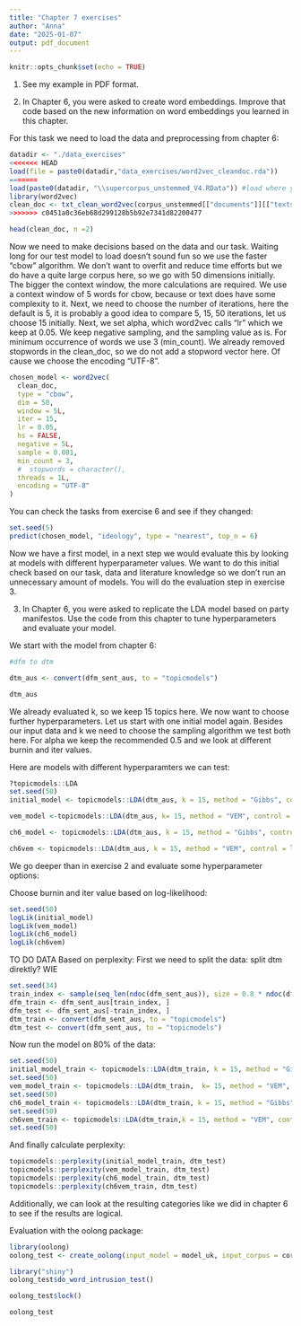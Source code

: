```yaml
---
title: "Chapter 7 exercises"
author: "Anna"
date: "2025-01-07"
output: pdf_document
---
```


```r
knitr::opts_chunk$set(echo = TRUE)
```

1) See my example in PDF format.

2) In Chapter 6, you were asked to create word embeddings. Improve that code based on the new information on word embeddings you learned in this chapter.

For this task we need to load the data and preprocessing from chapter 6:

```r
datadir <- "./data_exercises"
<<<<<<< HEAD
load(file = paste0(datadir,"data_exercises/word2vec_cleandoc.rda"))
=======
load(paste0(datadir, "\\supercorpus_unstemmed_V4.RData")) #load where you saved it
library(word2vec)
clean_doc <- txt_clean_word2vec(corpus_unstemmed[["documents"]][["texts"]], ascii = TRUE, alpha = TRUE, tolower = TRUE, trim = TRUE)
>>>>>>> c0451a0c36eb68d299128b5b92e7341d82200477
```


```r
head(clean_doc, n =2)
```

Now we need to make decisions based on the data and our task. Waiting long for our test model to load doesn't sound fun so we use the faster "cbow" algorithm. We don't want to overfit and reduce time efforts but we do have a quite large corpus here, so we go with 50 dimensions initially. The bigger the context window, the more calculations are required. We use a context window of 5 words for cbow, because or text does have some complexity to it. Next, we need to choose the number of iterations, here the default is 5, it is probably a good idea to compare 5, 15, 50 iterations, let us choose 15 initially. Next, we set alpha, which word2vec calls "lr" which we keep at 0.05. We keep negative sampling, and the sampling value as is. 
For minimum occurrence of words we use 3 (min_count). We already removed stopwords in the clean_doc, so we do not add a stopword vector here. Of cause we choose the encoding "UTF-8". 

```r
chosen_model <- word2vec(
  clean_doc,
  type = "cbow",
  dim = 50,
  window = 5L,
  iter = 15,
  lr = 0.05,
  hs = FALSE,
  negative = 5L,
  sample = 0.001,
  min_count = 3,
  #  stopwords = character(),
  threads = 1L,
  encoding = "UTF-8"
)
```

You can check the tasks from exercise 6 and see if they changed:
```r
set.seed(5)
predict(chosen_model, "ideology", type = "nearest", top_n = 6)

```

Now we have a first model, in a next step we would evaluate this by looking at models with different hyperparameter values. We want to do this initial check based on our task, data and literature knowledge so we don't run an unnecessary amount of models. You will do the evaluation step in exercise 3.

3) In Chapter 6, you were asked to replicate the LDA model based on party manifestos. Use the code from this chapter to tune hyperparameters and evaluate your model. 

We start with the model from chapter 6:

```r
#dfm to dtm

dtm_aus <- convert(dfm_sent_aus, to = "topicmodels")

dtm_aus
```
We already evaluated k, so we keep 15 topics here. We now want to choose further hyperparameters.
Let us start with one initial model again. Besides our input data and k we need to choose the sampling algorithm
we test both here. For alpha we keep the recommended 0.5 and we look at different burnin and iter values.

Here are models with different hyperparamters we can test:
```r
?topicmodels::LDA
set.seed(50)
initial_model <- topicmodels::LDA(dtm_aus, k = 15, method = "Gibbs", control = list(alpha = 0.5, burnin = 10, iter =100))

vem_model <-topicmodels::LDA(dtm_aus, k= 15, method = "VEM", control = list(alpha = 0.5, burnin = 10, iter =100)) 

ch6_model <- topicmodels::LDA(dtm_aus, k = 15, method = "Gibbs", control = list(alpha = 0.5, burnin = 1000, iter =3000)) 

ch6vem <- topicmodels::LDA(dtm_aus, k = 15, method = "VEM", control = list(alpha = 0.5, burnin = 1000, iter =3000)) 
```

We go deeper than in exercise 2 and evaluate some hyperparameter options:

Choose burnin and iter value based on log-likelihood:
```r
set.seed(50)
logLik(initial_model) 
logLik(vem_model)
logLik(ch6_model)
logLik(ch6vem)
```

TO DO DATA
Based on perplexity:
First we need to split the data:
split dtm direktly? WIE
```r
set.seed(34)
train_index <- sample(seq_len(ndoc(dfm_sent_aus)), size = 0.8 * ndoc(dfm_sent_aus), replace = FALSE)
dfm_train <- dfm_sent_aus[train_index, ]
dfm_test <- dfm_sent_aus[-train_index, ]
dtm_train <- convert(dfm_sent_aus, to = "topicmodels") 
dtm_test <- convert(dfm_sent_aus, to = "topicmodels")
```

Now run the model on 80% of the data:
```r
set.seed(50)
initial_model_train <- topicmodels::LDA(dtm_train, k = 15, method = "Gibbs", control = list(alpha = 0.5, burnin = 10, iter =100))
set.seed(50)
vem_model_train <- topicmodels::LDA(dtm_train,  k= 15, method = "VEM", control = list(alpha = 0.5, burnin = 10, iter =100)) 
set.seed(50)
ch6_model_train <- topicmodels::LDA(dtm_train, k = 15, method = "Gibbs", control = list(alpha = 0.5, burnin = 1000, iter =3000))
set.seed(50)
ch6vem_train <- topicmodels::LDA(dtm_train,k = 15, method = "VEM", control = list(alpha = 0.5, burnin = 1000, iter =3000)) 
set.seed(50)
```

And finally calculate perplexity:
```r
topicmodels::perplexity(initial_model_train, dtm_test) 
topicmodels::perplexity(vem_model_train, dtm_test) 
topicmodels::perplexity(ch6_model_train, dtm_test) 
topicmodels::perplexity(ch6vem_train, dtm_test) 
```

Additionally, we can look at the resulting categories like we did in chapter 6 to see if the results are logical.

Evaluation with the oolong package:
```r
library(oolong)
oolong_test <- create_oolong(input_model = model_uk, input_corpus = corpus_uk_sent$text)

```
```r
library("shiny")
oolong_test$do_word_intrusion_test()
```
```r
oolong_test$lock()
```
```r
oolong_test
```


